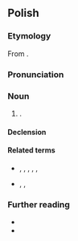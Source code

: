 {{also|herbatką}}
==Polish==

===Etymology===
From {{af|pl|herbata|-ka}}.

===Pronunciation===
{{pl-p|a=LL-Q809 (pol)-Poemat-herbatka.wav}}

===Noun===
{{pl-noun|f}}

# {{diminutive of|pl|herbata}}.

====Declension====
{{pl-decl-noun-f}}

====Related terms====
* {{q|nouns}} {{l|pl|herbata}}, {{l|pl|herbacina}}, {{l|pl|herbaciarnia}}, {{l|pl|herbatnik}}, {{l|pl|herbatnica}}, {{l|pl|herbaciarka}}
* {{q|adjectives}} {{l|pl|herbaciany}}, {{l|pl|herbatni}}, {{l|pl|herbatowy}}

===Further reading===
* {{R:pl:WSJP}}
* {{R:pl:PWN}}

{{C|pl|Tea}}